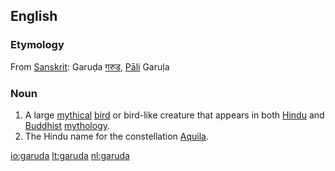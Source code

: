 ==English==
{{wikipedia}}

===Etymology===
From [[w:Sanskrit|Sanskrit]]: Garuḍa [[गरुड]], [[w:Pali|Pāli]] Garuḷa

===Noun===
{{en-noun}}

#A large [[mythical]] [[bird]] or bird-like creature that appears in both [[w:Hindu mythology|Hindu]] and [[w:Buddhist mythology|Buddhist]] [[w:mythology|mythology]].
#The Hindu name for the constellation [[Aquila]].

[[io:garuda]]
[[lt:garuda]]
[[nl:garuda]]